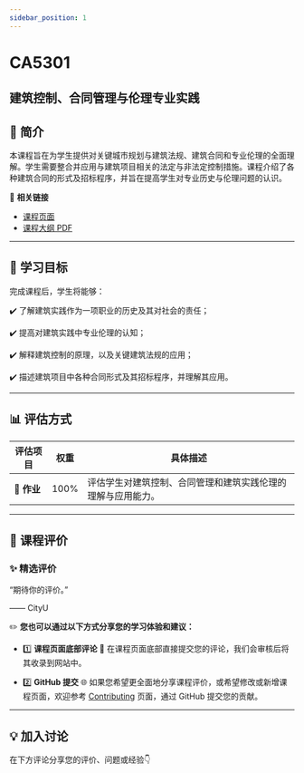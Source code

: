 ```yaml
---
sidebar_position: 1
---
```


# CA5301
## 建筑控制、合同管理与伦理专业实践

## **📘 简介**
本课程旨在为学生提供对关键城市规划与建筑法规、建筑合同和专业伦理的全面理解。学生需要整合并应用与建筑项目相关的法定与非法定控制措施。课程介绍了各种建筑合同的形式及招标程序，并旨在提高学生对专业历史与伦理问题的认识。

🔗 **相关链接**
- [课程页面](https://www.cityu.edu.hk/catalogue/pg/202425/course/CA5301.htm)
- [课程大纲 PDF](https://www.cityu.edu.hk/catalogue/pg/202425/course/CA5301.pdf)

---

## **🎯 学习目标**

完成课程后，学生将能够：

✔️ 了解建筑实践作为一项职业的历史及其对社会的责任；

✔️ 提高对建筑实践中专业伦理的认知；

✔️ 解释建筑控制的原理，以及关键建筑法规的应用；

✔️ 描述建筑项目中各种合同形式及其招标程序，并理解其应用。

---

## **📊 评估方式**

| **评估项目**          | **权重** | **具体描述**                                                                                       |
|----------------------|---------|---------------------------------------------------------------------------------------------------|
| **📝 作业**            | 100%    | 评估学生对建筑控制、合同管理和建筑实践伦理的理解与应用能力。                                       |

---

## **💬 课程评价**

### ✨ **精选评价**
<div className={commentStyles.commentBox}>
    <p className={commentStyles.commentText}>
        “期待你的评价。”
    </p>
    <p className={commentStyles.commentAuthor}>—— CityU</p>
</div>

✏️ **您也可以通过以下方式分享您的学习体验和建议：**

- 1️⃣ **课程页面底部评论**
💬 在课程页面底部直接提交您的评论，我们会审核后将其收录到网站中。

- 2️⃣ **GitHub 提交**
🌐 如果您希望更全面地分享课程评价，或希望修改或新增课程页面，欢迎参考 [Contributing](https://penjc.github.io/cityU-navigator/contributing) 页面，通过 GitHub 提交您的贡献。

---

## **💡 加入讨论**

在下方评论分享您的评价、问题或经验👇
<Utterances />